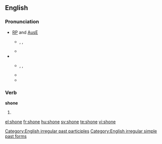 ==English==

===Pronunciation===
* [[w:Received Pronunciation|RP]] and [[w:Australian English|AusE]]
** {{IPA|/ʃɒn/}}, {{SAMPA|/SQn/}}, {{enPR|shŏn}}
** {{rhymes|ɒn}}
* {{a|GenAM}}
** {{IPA|/ʃoʊn/}}, {{SAMPA|/SoUn/}}, {{enPR|shōn}}
** {{rhymes|əʊn}}
** {{audio|en-us-shone.ogg|Audio (US)}}

===Verb===
'''shone'''

# {{past of|[[shine]]}}

[[Category:English irregular past participles]]
[[Category:English irregular simple past forms]]

[[el:shone]]
[[fr:shone]]
[[hu:shone]]
[[sv:shone]]
[[te:shone]]
[[vi:shone]]